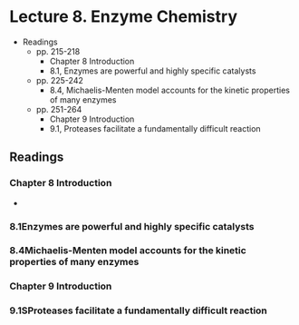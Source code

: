 # Lecture 8. Enzyme Chemistry

- Readings
  - pp. 215-218
    - Chapter 8 Introduction
    - 8.1, Enzymes are powerful and highly specific catalysts
  - pp. 225-242
    - 8.4, Michaelis-Menten model accounts for the kinetic properties of many enzymes
  - pp. 251-264
    - Chapter 9 Introduction
    - 9.1, Proteases facilitate a fundamentally difficult reaction

## Readings

### Chapter 8 Introduction
- 

### 8.1<SPACE />Enzymes are powerful and highly specific catalysts

### 8.4<SPACE />Michaelis-Menten model accounts for the kinetic properties of many enzymes

### Chapter 9 Introduction
### 9.1S<SPACE />Proteases facilitate a fundamentally difficult reaction